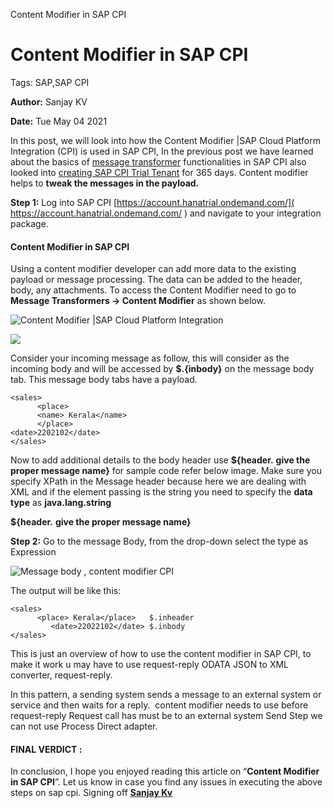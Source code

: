    Content Modifier in SAP CPI

Content Modifier in SAP CPI
===========================

Tags: SAP,SAP CPI

**Author:** Sanjay KV

**Date:** Tue May 04 2021

In this post, we will look into how the Content Modifier |SAP Cloud Platform Integration (CPI) is used in SAP CPI, In the previous post we have learned about the basics of [message transformer](https://recodehive.com/start-with-sap-cpi-integration-flow-beginner-tutorial/) functionalities in SAP CPI also looked into [creating SAP CPI Trial Tenant](https://recodehive.com/set-up-your-sap-cpi-trial-account/) for 365 days. Content modifier helps to **tweak the messages in the payload.**

**Step 1:** Log into SAP CPI [https://account.hanatrial.ondemand.com/]( https://account.hanatrial.ondemand.com/ ) and navigate to your integration package.

#### Content Modifier in SAP CPI

Using a content modifier developer can add more data to the existing payload or message processing. The data can be added to the header, body, any attachments. To access the Content Modifier need to go to **Message Transformers -> Content Modifier** as shown below.

![Content Modifier |SAP Cloud Platform Integration ](https://recodehive.com/wp-content/uploads/2020/12/content-modifier-in-CPI.gif)

![](https://recodehive.com/wp-content/uploads/2020/12/image-138-1024x157.png)

Consider your incoming message as follow, this will consider as the incoming body and will be accessed by **$.{inbody}** on the message body tab. This message body tabs have a payload.

    <sales>
          <place>
          <name> Kerala</name>
          </place>
    <date>2202102</date>
    </sales>

Now to add additional details to the body header use **${header.** **give the proper message name}** for sample code refer below image. Make sure you specify XPath in the Message header because here we are dealing with XML and if the element passing is the string you need to specify the **data type** as **java.lang.string**

**${header.** **give the proper message name}**

**Step 2:** Go to the message Body, from the drop-down select the type as Expression

![Message body , content modifier CPI](https://recodehive.com/wp-content/uploads/2020/12/image-139-1024x409.png)

The output will be like this:

    <sales>
          <place> Kerala</place>   $.inheader
             <date>22022102</date> $.inbody
    </sales>

This is just an overview of how to use the content modifier in SAP CPI, to make it work u may have to use request-reply ODATA JSON to XML converter, request-reply.

In this pattern, a sending system sends a message to an external system or service and then waits for a reply.  content modifier needs to use before request-reply Request call has must be to an external system Send Step we can not use Process Direct adapter.

#### FINAL VERDICT :

In conclusion, I hope you enjoyed reading this article on “**Content Modifier in SAP CPI**”. Let us know in case you find any issues in executing the above steps on sap cpi. Signing off **[Sanjay Kv](https://recodehive.com/sanjay/)**